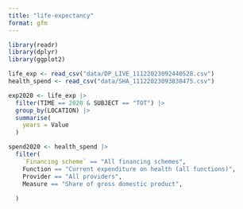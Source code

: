 ```yaml
---
title: "life-expectancy"
format: gfm
---
```


```r
library(readr)
library(dplyr)
library(ggplot2)
```

```r
life_exp <- read_csv("data/DP_LIVE_11122023092440528.csv")
health_spend <- read_csv("data/SHA_11122023093838475.csv")
```

```r
exp2020 <- life_exp |> 
  filter(TIME == 2020 & SUBJECT == "TOT") |> 
  group_by(LOCATION) |> 
  summarise(
    years = Value
  )

spend2020 <- health_spend |> 
  filter(
    `Financing scheme` == "All financing schemes",
    Function == "Current expenditure on health (all functions)",
    Provider == "All providers",
    Measure == "Share of gross domestic product",
    
  )
  
```

